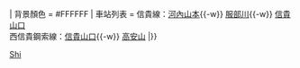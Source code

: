 {{鐵道路線|
| 模板名稱 = 信貴線·西信貴鋼索線
| 名稱 = [[File:Kintetsulogo.png|19px|近畿日本鐵道|link=近畿日本鐵道]] <small>[[近畿日本鐵道]]</small> [[信貴線]] [[File:KT number-J.svg|20px]]·[[西信貴鋼索線]] [[File:KT number-Z.svg|20px]]
| 代表色 = {{#switch:{{lc:{{{mode}}}}}|2=#dd9966|#4694d1}}
| 背景顏色 = #FFFFFF 
| 車站列表 =   信貴線：[[河內山本站|河內山本]]{{-w}} [[服部川站|服部川]]{{-w}} [[信貴山口站|信貴山口]]<br>西信貴鋼索線：[[信貴山口站|信貴山口]]{{-w}} [[高安山站|高安山]]
|}}<noinclude>
[[Category:近畿日本鐵道路線模板|Shi]]

</noinclude>
